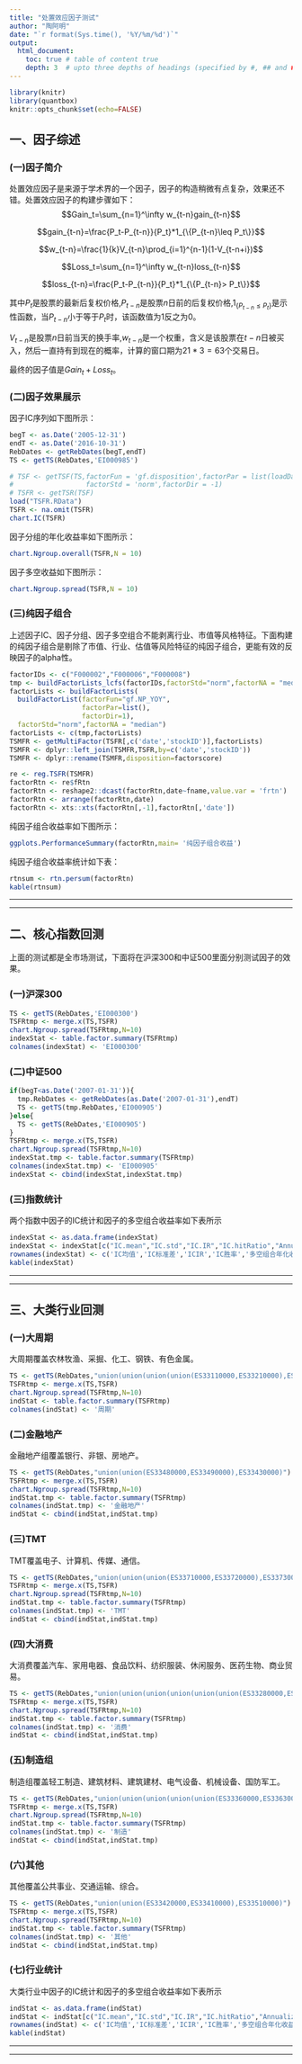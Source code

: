```yaml
---
title: "处置效应因子测试"
author: "陶阿明"
date: "`r format(Sys.time(), '%Y/%m/%d')`"
output: 
  html_document:
    toc: true # table of content true
    depth: 3  # upto three depths of headings (specified by #, ## and ###)
---
```


```r
library(knitr)
library(quantbox)
knitr::opts_chunk$set(echo=FALSE)
```


## 一、因子综述
   
### (一)因子简介 
   
处置效应因子是来源于学术界的一个因子，因子的构造稍微有点复杂，效果还不错。处置效应因子的构建步骤如下：  
$$Gain_t=\sum_{n=1}^\infty w_{t-n}gain_{t-n}$$

$$gain_{t-n}=\frac{P_t-P_{t-n}}{P_t}*1_{\{P_{t-n}\leq P_t\}}$$

$$w_{t-n}=\frac{1}{k}V_{t-n}\prod_{i=1}^{n-1}(1-V_{t-n+i})$$


$$Loss_t=\sum_{n=1}^\infty w_{t-n}loss_{t-n}$$

$$loss_{t-n}=\frac{P_t-P_{t-n}}{P_t}*1_{\{P_{t-n}> P_t\}}$$
      
其中$P_t$是股票的最新后复权价格,$P_{t-n}$是股票$n$日前的后复权价格,$1_{\{P_{t-n}\leq P_t\}}$是示性函数，当$P_{t-n}$小于等于$P_t$时，该函数值为1反之为0。    
       
$V_{t-n}$是股票$n$日前当天的换手率,$w_{t-n}$是一个权重，含义是该股票在$t-n$日被买入，然后一直持有到现在的概率，计算的窗口期为$21*3=63$个交易日。     
       
最终的因子值是$Gain_t+Loss_t$。     



### (二)因子效果展示
    
因子IC序列如下图所示：
    
```r
begT <- as.Date('2005-12-31')
endT <- as.Date('2016-10-31')
RebDates <- getRebDates(begT,endT)
TS <- getTS(RebDates,'EI000985')

# TSF <- getTSF(TS,factorFun = 'gf.disposition',factorPar = list(loadData=TRUE),factorNA = 'na',
#                  factorStd = 'norm',factorDir = -1)
# TSFR <- getTSR(TSF)
load("TSFR.RData")
TSFR <- na.omit(TSFR)
chart.IC(TSFR)
```
    
    
因子分组的年化收益率如下图所示：
    
```r
chart.Ngroup.overall(TSFR,N = 10)
```
   
    
因子多空收益如下图所示：
     
```r
chart.Ngroup.spread(TSFR,N = 10)
```



### (三)纯因子组合
    
上述因子IC、因子分组、因子多空组合不能剥离行业、市值等风格特征。下面构建的纯因子组合是剔除了市值、行业、估值等风险特征的纯因子组合，更能有效的反映因子的alpha性。   
     

```r
factorIDs <- c("F000002","F000006","F000008")
tmp <- buildFactorLists_lcfs(factorIDs,factorStd="norm",factorNA = "median")
factorLists <- buildFactorLists(
  buildFactorList(factorFun="gf.NP_YOY",
                  factorPar=list(),
                  factorDir=1),
  factorStd="norm",factorNA = "median")
factorLists <- c(tmp,factorLists)
TSMFR <- getMultiFactor(TSFR[,c('date','stockID')],factorLists)
TSMFR <- dplyr::left_join(TSMFR,TSFR,by=c('date','stockID'))
TSMFR <- dplyr::rename(TSMFR,disposition=factorscore)

re <- reg.TSFR(TSMFR)
factorRtn <- re$fRtn
factorRtn <- reshape2::dcast(factorRtn,date~fname,value.var = 'frtn')
factorRtn <- arrange(factorRtn,date)
factorRtn <- xts::xts(factorRtn[,-1],factorRtn[,'date'])
```

     
     
    
纯因子组合收益率如下图所示：
   
   
```r
ggplots.PerformanceSummary(factorRtn,main= '纯因子组合收益')
```  
    
    
纯因子组合收益率统计如下表：
    
```r
rtnsum <- rtn.persum(factorRtn)
kable(rtnsum)
```

       
       
**************************************************************************
    
    
**************************************************************************

## 二、核心指数回测
   
上面的测试都是全市场测试，下面将在沪深300和中证500里面分别测试因子的效果。
    
### (一)沪深300
   
```r
TS <- getTS(RebDates,'EI000300')
TSFRtmp <- merge.x(TS,TSFR)
chart.Ngroup.spread(TSFRtmp,N=10)
indexStat <- table.factor.summary(TSFRtmp)
colnames(indexStat) <- 'EI000300'
```
  
### (二)中证500
    
```r
if(begT<as.Date('2007-01-31')){
  tmp.RebDates <- getRebDates(as.Date('2007-01-31'),endT)
  TS <- getTS(tmp.RebDates,'EI000905')
}else{
  TS <- getTS(RebDates,'EI000905')
}
TSFRtmp <- merge.x(TS,TSFR)
chart.Ngroup.spread(TSFRtmp,N=10)
indexStat.tmp <- table.factor.summary(TSFRtmp)
colnames(indexStat.tmp) <- 'EI000905'
indexStat <- cbind(indexStat,indexStat.tmp)
```

    
### (三)指数统计
两个指数中因子的IC统计和因子的多空组合收益率如下表所示     
     
```r
indexStat <- as.data.frame(indexStat)
indexStat <- indexStat[c("IC.mean","IC.std","IC.IR","IC.hitRatio","Annualized Return","Annualized StdDev","Annualized Sharpe(Rf=0%)","Worst Drawdown"),]
rownames(indexStat) <- c('IC均值','IC标准差','ICIR','IC胜率','多空组合年化收益','多空组合年化波动率','多空组合年化夏普','多空组合最大回撤')
kable(indexStat)
```


     
**************************************************************************
    
    
**************************************************************************
   
## 三、大类行业回测
    
### (一)大周期
大周期覆盖农林牧渔、采掘、化工、钢铁、有色金属。
     
```r
TS <- getTS(RebDates,"union(union(union(union(ES33110000,ES33210000),ES33220000),ES33230000),ES33240000)")
TSFRtmp <- merge.x(TS,TSFR)
chart.Ngroup.spread(TSFRtmp,N=10)
indStat <- table.factor.summary(TSFRtmp)
colnames(indStat) <- '周期'
```

    
### (二)金融地产
金融地产组覆盖银行、非银、房地产。
      
```r
TS <- getTS(RebDates,"union(union(ES33480000,ES33490000),ES33430000)")
TSFRtmp <- merge.x(TS,TSFR)
chart.Ngroup.spread(TSFRtmp,N=10)
indStat.tmp <- table.factor.summary(TSFRtmp)
colnames(indStat.tmp) <- '金融地产'
indStat <- cbind(indStat,indStat.tmp)
```
    

### (三)TMT
TMT覆盖电子、计算机、传媒、通信。
    
```r
TS <- getTS(RebDates,"union(union(union(ES33710000,ES33720000),ES33730000),ES33270000)")
TSFRtmp <- merge.x(TS,TSFR)
chart.Ngroup.spread(TSFRtmp,N=10)
indStat.tmp <- table.factor.summary(TSFRtmp)
colnames(indStat.tmp) <- 'TMT'
indStat <- cbind(indStat,indStat.tmp)
```
    
     
### (四)大消费
大消费覆盖汽车、家用电器、食品饮料、纺织服装、休闲服务、医药生物、商业贸易。
    
```r
TS <- getTS(RebDates,"union(union(union(union(union(union(ES33280000,ES33330000),ES33340000),ES33350000),ES33460000),ES33370000),ES33450000)")
TSFRtmp <- merge.x(TS,TSFR)
chart.Ngroup.spread(TSFRtmp,N=10)
indStat.tmp <- table.factor.summary(TSFRtmp)
colnames(indStat.tmp) <- '消费'
indStat <- cbind(indStat,indStat.tmp)
```
    
    
### (五)制造组
制造组覆盖轻工制造、建筑材料、建筑建材、电气设备、机械设备、国防军工。
      
     
```r
TS <- getTS(RebDates,"union(union(union(union(union(ES33360000,ES33630000),ES33640000),ES33610000),ES33620000),ES33650000)")
TSFRtmp <- merge.x(TS,TSFR)
chart.Ngroup.spread(TSFRtmp,N=10)
indStat.tmp <- table.factor.summary(TSFRtmp)
colnames(indStat.tmp) <- '制造'
indStat <- cbind(indStat,indStat.tmp)
```

    

### (六)其他
其他覆盖公共事业、交通运输、综合。   
    
```r
TS <- getTS(RebDates,"union(union(ES33420000,ES33410000),ES33510000)")
TSFRtmp <- merge.x(TS,TSFR)
chart.Ngroup.spread(TSFRtmp,N=10)
indStat.tmp <- table.factor.summary(TSFRtmp)
colnames(indStat.tmp) <- '其他'
indStat <- cbind(indStat,indStat.tmp)
```
    


    
### (七)行业统计
大类行业中因子的IC统计和因子的多空组合收益率如下表所示     
     
```r
indStat <- as.data.frame(indStat)
indStat <- indStat[c("IC.mean","IC.std","IC.IR","IC.hitRatio","Annualized Return","Annualized StdDev","Annualized Sharpe(Rf=0%)","Worst Drawdown"),]
rownames(indStat) <- c('IC均值','IC标准差','ICIR','IC胜率','多空组合年化收益','多空组合年化波动率','多空组合年化夏普','多空组合最大回撤')
kable(indStat)
```

     
**************************************************************************
    
    
**************************************************************************






